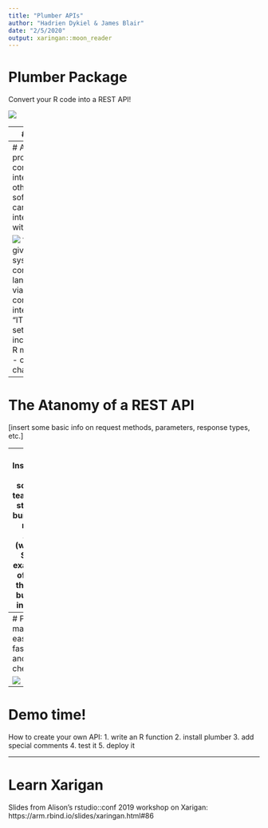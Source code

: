 ```yaml
---
title: "Plumber APIs"
author: "Hadrien Dykiel & James Blair"
date: "2/5/2020"
output: xaringan::moon_reader
---
```


# Plumber Package
Convert your R code into a REST API!  

![](images/plumber.png)

---
# APIs

- Stands for **Application Programming Interface**
- APIs are used to **transfer information** between applications/programs
- HTTP APIs have become the **predominant language** by which software communicates

![National Weather Service](images/weather_service.png)

???
"APIs are how weather forecast data is shared from a reputable source like the National Weather Service to hundreds of software apps that specialize in its presentation." Brenda Jin



---
# APIs provide a common interface other software can interact with

![](images/rest_api.png)
???
APIs give these systems a common language via a common interface
"IT org not set up to incorporate R models" - common challenge


---
# The Atanomy of a REST API  
[insert some basic info on request methods, parameters, response types, etc.]

---
# Insurance data science teams are starting build a lot more APIs (with R)!
Some examples of what they are building include:

- APIs for 3rd parties like brokers & partners
- APIs to deploy models
  - Fraud detection models
  - Pricing models

???
"APIs can help make it easy for partners to do business with you. Providing APIs to an ecosystem of related services partners is an approach that is well-suited for generating new revenue streams." - [IBM Whitepaper\: Identifying API use cases\:
Property and casualty insurance](https://www.ibm.com/downloads/cas/XNMBM5BL)

---
# Plumber makes it easier, faster, and cheaper  

![](images/before_now.png)

---
# Demo time!  
How to create your own API:
  1. write an R function
  2. install plumber
  3. add special comments
  4. test it
  5. deploy it

---
# Learn Xarigan  
Slides from Alison's rstudio::conf 2019 workshop on Xarigan: https://arm.rbind.io/slides/xaringan.html#86
